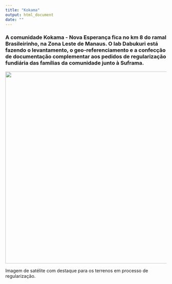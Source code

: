 ```yaml
---
title: "Kokama"
output: html_document
date: ""
---
```



### A comunidade __Kokama - Nova Esperança__ fica no km 8 do ramal Brasileirinho, na Zona Leste de Manaus. O lab Dabukuri está fazendo o levantamento, o geo-referenciamento e a confecção de documentação complementar aos pedidos de regularização fundiária das famílias da comunidade junto à Suframa.

<img width = "600" src = "kokama_satelite.png"/>


Imagem de satélite com destaque para os terrenos em processo de regularização.